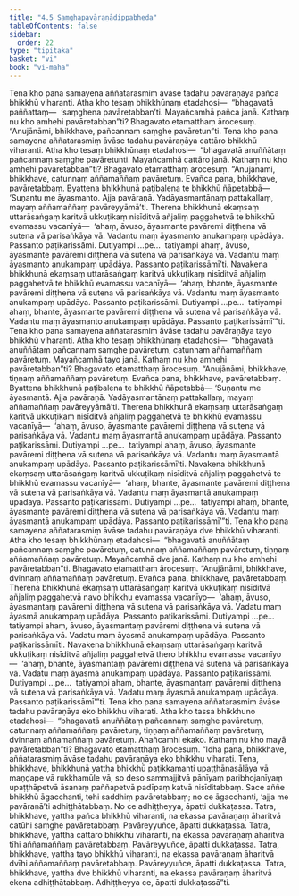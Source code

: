 ```yaml
---
title: "4.5 Saṃghapavāraṇādippabheda"
tableOfContents: false
sidebar:
  order: 22
type: "tipitaka"
basket: "vi"
book: "vi-maha"
---
```



<DynamicBreadcrumb />

<Division number="215" book="vi-maha" bookNo="3" page="228">

<Paragraph number="973" book="vi-maha">
Tena kho pana samayena aññatarasmiṃ āvāse tadahu pavāraṇāya pañca bhikkhū viharanti. Atha kho tesaṃ bhikkhūnaṃ etadahosi—  “bhagavatā paññattaṃ—  ‘saṃghena pavāretabban’ti. Mayañcamhā pañca janā. Kathaṃ nu kho amhehi pavāretabban”ti? Bhagavato etamatthaṃ ārocesuṃ. “Anujānāmi, bhikkhave, pañcannaṃ saṃghe pavāretun”ti.
</Paragraph>

</Division>
<Division number="216" book="vi-maha" bookNo="3" page="228">

<Paragraph number="974" book="vi-maha">
Tena kho pana samayena aññatarasmiṃ āvāse tadahu pavāraṇāya cattāro bhikkhū viharanti. Atha kho tesaṃ bhikkhūnaṃ etadahosi—  “bhagavatā anuññātaṃ pañcannaṃ saṃghe pavāretunti. Mayañcamhā cattāro janā. Kathaṃ nu kho amhehi pavāretabban”ti? Bhagavato etamatthaṃ ārocesuṃ. “Anujānāmi, bhikkhave, catunnaṃ aññamaññaṃ pavāretuṃ. Evañca pana, bhikkhave, pavāretabbaṃ. Byattena bhikkhunā paṭibalena te bhikkhū ñāpetabbā—
</Paragraph>

<Paragraph number="975" book="vi-maha">
‘Suṇantu me āyasmanto. Ajja pavāraṇā. Yadāyasmantānaṃ pattakallaṃ, mayaṃ aññamaññaṃ pavāreyyāmā’ti.
</Paragraph>

<Paragraph number="976" book="vi-maha">
Therena bhikkhunā ekaṃsaṃ uttarāsaṅgaṃ karitvā ukkuṭikaṃ nisīditvā añjaliṃ paggahetvā te bhikkhū evamassu vacanīyā—  ‘ahaṃ, āvuso, āyasmante pavāremi diṭṭhena vā sutena vā parisaṅkāya vā. Vadantu maṃ āyasmanto anukampaṃ upādāya. Passanto paṭikarissāmi. Dutiyampi …pe…  tatiyampi ahaṃ, āvuso, āyasmante pavāremi diṭṭhena vā sutena vā parisaṅkāya vā. Vadantu maṃ āyasmanto anukampaṃ upādāya. Passanto paṭikarissāmī’ti.
</Paragraph>

<Paragraph number="977" book="vi-maha">
Navakena bhikkhunā ekaṃsaṃ uttarāsaṅgaṃ karitvā ukkuṭikaṃ nisīditvā añjaliṃ paggahetvā te bhikkhū evamassu vacanīyā—  ‘ahaṃ, bhante, āyasmante pavāremi diṭṭhena vā sutena vā parisaṅkāya vā. Vadantu maṃ āyasmanto anukampaṃ upādāya. Passanto paṭikarissāmi. Dutiyampi …pe…  tatiyampi ahaṃ, bhante, āyasmante pavāremi diṭṭhena vā sutena vā parisaṅkāya vā. Vadantu maṃ āyasmanto anukampaṃ upādāya. Passanto paṭikarissāmī’”ti.
</Paragraph>

<Paragraph number="978" book="vi-maha">
Tena kho pana samayena aññatarasmiṃ āvāse tadahu pavāraṇāya tayo bhikkhū viharanti. Atha kho tesaṃ bhikkhūnaṃ etadahosi—  “bhagavatā anuññātaṃ pañcannaṃ saṃghe pavāretuṃ, catunnaṃ aññamaññaṃ pavāretuṃ. Mayañcamhā tayo janā. Kathaṃ nu kho amhehi pavāretabban”ti? Bhagavato etamatthaṃ ārocesuṃ. “Anujānāmi, bhikkhave, tiṇṇaṃ aññamaññaṃ pavāretuṃ. Evañca pana, bhikkhave, pavāretabbaṃ. Byattena bhikkhunā paṭibalena te bhikkhū ñāpetabbā—
</Paragraph>

<Paragraph number="979" book="vi-maha">
‘Suṇantu me āyasmantā. Ajja pavāraṇā. Yadāyasmantānaṃ pattakallaṃ, mayaṃ aññamaññaṃ pavāreyyāmā’ti.
</Paragraph>

<Paragraph number="980" book="vi-maha">
Therena bhikkhunā ekaṃsaṃ uttarāsaṅgaṃ karitvā ukkuṭikaṃ nisīditvā añjaliṃ paggahetvā te bhikkhū evamassu vacanīyā—  ‘ahaṃ, āvuso, āyasmante pavāremi diṭṭhena vā sutena vā parisaṅkāya vā. Vadantu maṃ āyasmantā anukampaṃ upādāya. Passanto paṭikarissāmi. Dutiyampi …pe…  tatiyampi ahaṃ, āvuso, āyasmante pavāremi diṭṭhena vā sutena vā parisaṅkāya vā. Vadantu maṃ āyasmantā anukampaṃ upādāya. Passanto paṭikarissāmī’ti.
</Paragraph>

<Paragraph number="981" book="vi-maha">
Navakena bhikkhunā ekaṃsaṃ uttarāsaṅgaṃ karitvā ukkuṭikaṃ nisīditvā añjaliṃ paggahetvā te bhikkhū evamassu vacanīyā—  ‘ahaṃ, bhante, āyasmante pavāremi diṭṭhena vā sutena vā parisaṅkāya vā. Vadantu maṃ āyasmantā anukampaṃ upādāya. Passanto paṭikarissāmi. Dutiyampi …pe…  tatiyampi ahaṃ, bhante, āyasmante pavāremi diṭṭhena vā sutena vā parisaṅkāya vā. Vadantu maṃ āyasmantā anukampaṃ upādāya. Passanto paṭikarissāmī’”ti.
</Paragraph>

</Division>
<Division number="217" book="vi-maha" bookNo="3" page="229">

<Paragraph number="982" book="vi-maha">
Tena kho pana samayena aññatarasmiṃ āvāse tadahu pavāraṇāya dve bhikkhū viharanti. Atha kho tesaṃ bhikkhūnaṃ etadahosi—  “bhagavatā anuññātaṃ pañcannaṃ saṃghe pavāretuṃ, catunnaṃ aññamaññaṃ pavāretuṃ, tiṇṇaṃ aññamaññaṃ pavāretuṃ. Mayañcamhā dve janā. Kathaṃ nu kho amhehi pavāretabban”ti. Bhagavato etamatthaṃ ārocesuṃ. “Anujānāmi, bhikkhave, dvinnaṃ aññamaññaṃ pavāretuṃ. Evañca pana, bhikkhave, pavāretabbaṃ. Therena bhikkhunā ekaṃsaṃ uttarāsaṅgaṃ karitvā ukkuṭikaṃ nisīditvā añjaliṃ paggahetvā navo bhikkhu evamassa vacanīyo—  ‘ahaṃ, āvuso, āyasmantaṃ pavāremi diṭṭhena vā sutena vā parisaṅkāya vā. Vadatu maṃ āyasmā anukampaṃ upādāya. Passanto paṭikarissāmi. Dutiyampi …pe…  tatiyampi ahaṃ, āvuso, āyasmantaṃ pavāremi diṭṭhena vā sutena vā parisaṅkāya vā. Vadatu maṃ āyasmā anukampaṃ upādāya. Passanto paṭikarissāmīti.
</Paragraph>

<Paragraph number="983" book="vi-maha">
Navakena bhikkhunā ekaṃsaṃ uttarāsaṅgaṃ karitvā ukkuṭikaṃ nisīditvā añjaliṃ paggahetvā thero bhikkhu evamassa vacanīyo—  ‘ahaṃ, bhante, āyasmantaṃ pavāremi diṭṭhena vā sutena vā parisaṅkāya vā. Vadatu maṃ āyasmā anukampaṃ upādāya. Passanto paṭikarissāmi. Dutiyampi …pe…  tatiyampi ahaṃ, bhante, āyasmantaṃ pavāremi diṭṭhena vā sutena vā parisaṅkāya vā. Vadatu maṃ āyasmā anukampaṃ upādāya. Passanto paṭikarissāmī’”ti.
</Paragraph>

</Division>
<Division number="218" book="vi-maha" bookNo="3" page="230">

<Paragraph number="984" book="vi-maha">
Tena kho pana samayena aññatarasmiṃ āvāse tadahu pavāraṇāya eko bhikkhu viharati. Atha kho tassa bhikkhuno etadahosi—  “bhagavatā anuññātaṃ pañcannaṃ saṃghe pavāretuṃ, catunnaṃ aññamaññaṃ pavāretuṃ, tiṇṇaṃ aññamaññaṃ pavāretuṃ, dvinnaṃ aññamaññaṃ pavāretuṃ. Ahañcamhi ekako. Kathaṃ nu kho mayā pavāretabban”ti? Bhagavato etamatthaṃ ārocesuṃ.
</Paragraph>

<Paragraph number="985" book="vi-maha">
“Idha pana, bhikkhave, aññatarasmiṃ āvāse tadahu pavāraṇāya eko bhikkhu viharati. Tena, bhikkhave, bhikkhunā yattha bhikkhū paṭikkamanti upaṭṭhānasālāya vā maṇḍape vā rukkhamūle vā, so deso sammajjitvā pānīyaṃ paribhojanīyaṃ upaṭṭhāpetvā āsanaṃ paññapetvā padīpaṃ katvā nisīditabbaṃ. Sace aññe bhikkhū āgacchanti, tehi saddhiṃ pavāretabbaṃ; no ce āgacchanti, ‘ajja me pavāraṇā’ti adhiṭṭhātabbaṃ. No ce adhiṭṭheyya, āpatti dukkaṭassa.
</Paragraph>

<Paragraph number="986" book="vi-maha">
Tatra, bhikkhave, yattha pañca bhikkhū viharanti, na ekassa pavāraṇaṃ āharitvā catūhi saṃghe pavāretabbaṃ. Pavāreyyuñce, āpatti dukkaṭassa. Tatra, bhikkhave, yattha cattāro bhikkhū viharanti, na ekassa pavāraṇaṃ āharitvā tīhi aññamaññaṃ pavāretabbaṃ. Pavāreyyuñce, āpatti dukkaṭassa. Tatra, bhikkhave, yattha tayo bhikkhū viharanti, na ekassa pavāraṇaṃ āharitvā dvīhi aññamaññaṃ pavāretabbaṃ. Pavāreyyuñce, āpatti dukkaṭassa. Tatra, bhikkhave, yattha dve bhikkhū viharanti, na ekassa pavāraṇaṃ āharitvā ekena adhiṭṭhātabbaṃ. Adhiṭṭheyya ce, āpatti dukkaṭassā”ti.
</Paragraph>
</Division>
